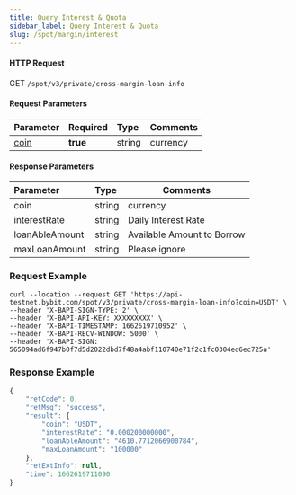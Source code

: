 ```yaml
---
title: Query Interest & Quota
sidebar_label: Query Interest & Quota
slug: /spot/margin/interest
---
```



#### HTTP Request
GET <code>/spot/v3/private/cross-margin-loan-info</code>

#### Request Parameters
| Parameter | Required | Type | Comments|
|:----- |:-------|:-----|------ |
|<a href="#currency-currency-coin">coin</a>|<b>true</b>|string|currency|

#### Response Parameters
| Parameter | Type | Comments|
|:----- |:-----|----- |
|coin|string|currency|
|interestRate|string|Daily Interest Rate|
|loanAbleAmount|string|Available Amount to Borrow|
|maxLoanAmount|string|Please ignore|

### Request Example

<Tabs>
<TabItem value="console" label="Console">

```http
curl --location --request GET 'https://api-testnet.bybit.com/spot/v3/private/cross-margin-loan-info?coin=USDT' \
--header 'X-BAPI-SIGN-TYPE: 2' \
--header 'X-BAPI-API-KEY: XXXXXXXXX' \
--header 'X-BAPI-TIMESTAMP: 1662619710952' \
--header 'X-BAPI-RECV-WINDOW: 5000' \
--header 'X-BAPI-SIGN: 565094ad6f947b0f7d5d2022dbd7f48a4abf110740e71f2c1fc0304ed6ec725a'
```

</TabItem>
</Tabs>

### Response Example

```javascript
{
    "retCode": 0,
    "retMsg": "success",
    "result": {
        "coin": "USDT",
        "interestRate": "0.000200000000",
        "loanAbleAmount": "4610.7712066900784",
        "maxLoanAmount": "100000"
    },
    "retExtInfo": null,
    "time": 1662619711090
}
```
